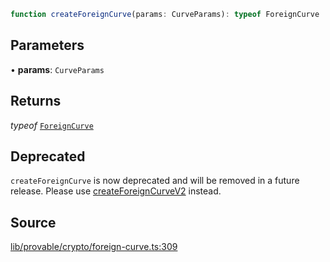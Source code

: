 ```ts
function createForeignCurve(params: CurveParams): typeof ForeignCurve
```

## Parameters

• **params**: `CurveParams`

## Returns

*typeof* [`ForeignCurve`](../classes/ForeignCurve.mdx)

## Deprecated

`createForeignCurve` is now deprecated and will be removed in a future release. Please use [createForeignCurveV2](createForeignCurveV2.mdx) instead.

## Source

[lib/provable/crypto/foreign-curve.ts:309](https://github.com/o1-labs/o1js/blob/72b8e2c2b9aaba4b5c12257bdd63dfe2676a3d99/src/lib/provable/crypto/foreign-curve.ts#L309)
